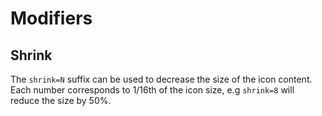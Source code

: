 
# Modifiers

## Shrink

The `shrink=N` suffix can be used to decrease the size of the icon content.
Each number corresponds to 1/16th of the icon size, e.g `shrink=8` will reduce
the size by 50%.

<Icons names="square square-shrink=2 square-shrink=4 square-shrink=6 square-shrink=8"/>
